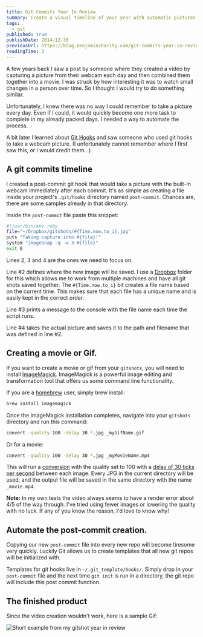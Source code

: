 ```yaml
---
title: Git Commits Year In Review
summary: Create a visual timeline of your year with automatic pictures taken after each commit.
tags:
  - git
published: true
publishDate: 2014-12-30
previousUrl: https://blog.benjamincharity.com/git-commits-year-in-review/
readingTime: 3
---
```


A few years back I saw a post by someone where they created a video by capturing a picture from their webcam each day
and then combined them together into a movie. I was struck by how interesting it was to watch small changes in a 
person over time. So I thought I would try to do something similar.

Unfortunately, I knew there was no way I could remember to take a picture every day. Even if I could, it would 
quickly become one more task to complete in my already packed days. I needed a way to automate the process.

A bit later I learned about [Git Hooks][6] and saw someone who used git hooks to take a webcam picture. (I 
unfortunately cannot remember where I first saw this, or I would credit them...)

## A git commits timeline

I created a post-commit git hook that would take a picture with the built-in webcam immediately after each commit. 
It's as simple as creating a file inside your project's `.git/hooks` directory named `post-commit`. Chances are, 
there are some samples already in that directory.

Inside the `post-commit` file paste this snippet:

```bash
#!/usr/bin/env ruby
file="~/Dropbox/gitshots/#{Time.now.to_i}.jpg"
puts "Taking capture into #{file}!"
system "imagesnap -q -w 3 #{file}"
exit 0
```

Lines 2, 3 and 4 are the ones we need to focus on.

Line #2 defines where the new image will be saved. I use a [Dropbox][1] folder for this which allows me to work from 
multiple machines and have all git shots saved together. The `#{Time.now.to_i}` bit creates a file name based on the 
current time. This makes sure that each file has a unique name and is easily kept in the correct order.

Line #3 prints a message to the console with the file name each time the script runs.

Line #4 takes the actual picture and saves it to the path and filename that was defined in line #2.

## Creating a movie or Gif.

If you want to create a movie or gif from your `gitshots`, you will need to install [ImageMagick][2]. ImageMagick is a 
powerful image editing and transformation tool that offers us some command line functionality.

If you are a [homebrew][3] user, simply brew install:

```bash
brew install imagemagick
```

Once the ImageMagick installation completes, navigate into your `gitshots` directory and run this command:

```bash
convert -quality 100 -delay 30 *.jpg _myGifName.gif
```

Or for a movie:

```bash
convert -quality 100 -delay 30 *.jpg _myMovieName.mp4
```

This will run a [conversion][4] with the quality set to 100 with a [delay of 30 ticks per second][5] between each 
image. Every JPG in the current directory will be used, and the output file will be saved in the same directory with 
the name `_movie.mp4`.

**Note:** In my own tests the video always seems to have a render error about 4/5 of the way through. I've tried 
using fewer images or lowering the quality with no luck. If any of you know the reason, I'd love to know why!

## Automate the post-commit creation.

Copying our new `post-commit` file into every new repo will become tiresome very quickly. Luckily Git allows us to 
create templates that all new git repos will be initialized with.

Templates for git hooks live in `~/.git_template/hooks/`. Simply drop in your `post-commit` file and the next time 
`git init` is run in a directory, the git repo will include this post commit function.

## The finished product

Since the video creation wouldn't work, here is a sample Gif:

![Short example from my gitshot year in review](/images/blog/2014_gitshots.gif)


[1]: https://dropbox.com
[2]: https://www.imagemagick.org
[3]: https://brew.sh/
[4]: https://www.imagemagick.org/script/convert.php
[5]: https://www.imagemagick.org/script/command-line-options.php#delay
[6]: https://git-scm.com/book/en/v2/Customizing-Git-Git-Hooks
